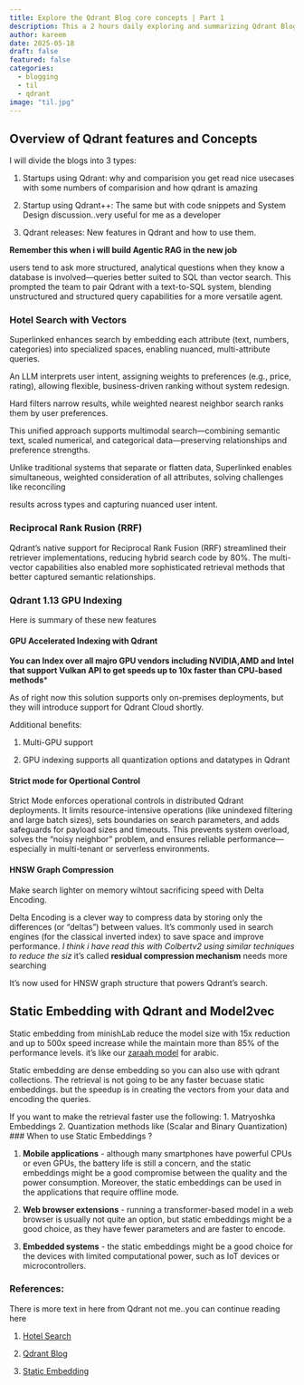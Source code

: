 ```yaml
---
title: Explore the Qdrant Blog core concepts | Part 1
description: This a 2 hours daily exploring and summarizing Qdrant Blogs part 1 
author: kareem
date: 2025-05-18
draft: false
featured: false
categories:
  - blogging
  - til
  - qdrant
image: "til.jpg"
---
```


## Overview of Qdrant features and Concepts

I will divide the blogs into 3 types:

1. Startups using Qdrant: why and comparision you get read nice usecases with some numbers of comparision and how qdrant is amazing 

2. Startup using Qdrant++: The same but with code snippets and System Design discussion..very useful for me as a developer

3. Qdrant releases: New features in Qdrant and how to use them. 


**Remember this when i will build Agentic RAG in the new job**

users tend to ask more structured, analytical questions when they know a database is involved—queries better suited to SQL than vector search. 
This prompted the team to pair Qdrant with a text-to-SQL system, blending unstructured and structured query capabilities for a more versatile agent.

### Hotel Search with Vectors 

Superlinked enhances search by embedding each attribute (text, numbers, categories) into specialized spaces, enabling nuanced, multi-attribute queries. 

An LLM interprets user intent, assigning weights to preferences (e.g., price, rating), allowing flexible, business-driven ranking without system redesign. 

Hard filters narrow results, while weighted nearest neighbor search ranks them by user preferences.

This unified approach supports multimodal search—combining semantic text, scaled numerical, and categorical data—preserving relationships and preference strengths. 

Unlike traditional systems that separate or flatten data, Superlinked enables simultaneous, weighted consideration of all attributes, solving challenges like reconciling 

results across types and capturing nuanced user intent.

### Reciprocal Rank Rusion (RRF)

Qdrant’s native support for Reciprocal Rank Fusion (RRF) streamlined their retriever implementations, reducing hybrid search code by 80%. 
The multi-vector capabilities also enabled more sophisticated retrieval methods that better captured semantic relationships.


### Qdrant 1.13 GPU Indexing 

Here is summary of these new features

#### GPU Accelerated Indexing with Qdrant

**You can Index over all majro GPU vendors including NVIDIA,AMD and Intel that support Vulkan API to get speeds up to 10x faster than CPU-based methods***

As of right now this solution supports only on-premises deployments, 
but they will introduce support for Qdrant Cloud shortly.

Additional benefits:

1. Multi-GPU support

2. GPU indexing supports all quantization options and datatypes in Qdrant
  
#### Strict mode for Opertional Control 

Strict Mode enforces operational controls in distributed Qdrant deployments.
It limits resource-intensive operations (like unindexed filtering and large batch sizes), sets boundaries on search parameters, and adds safeguards for payload sizes and timeouts. 
This prevents system overload, solves the “noisy neighbor” problem, and ensures reliable performance—especially in multi-tenant or serverless environments.


#### HNSW Graph Compression
Make search lighter on memory wihtout sacrificing speed with Delta Encoding.

Delta Encoding is a clever way to compress data by storing only the differences (or “deltas”) between values. 
It’s commonly used in search engines (for the classical inverted index) to save space and improve performance. 
*I think i have read this with Colbertv2 using similar techniques to reduce the siz *
it's called  **residual compression mechanism** needs more searching 

It's now used for  HNSW graph structure that powers Qdrant’s search.

## Static Embedding with Qdrant and Model2vec 

Static embedding from minishLab reduce the model size with 15x reduction and up to 500x speed increase while the maintain more than 85% of the performance levels. 
it's like our [zaraah model](https://kareemai.com/blog/posts/minishlab/zaraah.html) for arabic. 

Static embedding are dense embedding so you can also use with qdrant collections.
The retrieval is not going to be any faster becuase static embeddings. 
but the speedup is in creating the vectors from your data and encoding the queries. 

If you want to make the retrieval faster use the following:
1. Matryoshka Embeddings 
2. Quantization methods like (Scalar and Binary Quantization)
### When to use Static Embeddings ?

1. **Mobile applications** - although many smartphones have powerful CPUs or even GPUs, the battery life is still a concern, and the static embeddings might be a good compromise between the quality and the power consumption. Moreover, the static embeddings can be used in the applications that require offline mode.

2. **Web browser extensions** - running a transformer-based model in a web browser is usually not quite an option, but static embeddings might be a good choice, as they have fewer parameters and are faster to encode.

3. **Embedded systems** - the static embeddings might be a good choice for the devices with limited computational power, such as IoT devices or microcontrollers.

### References:

There is more text in here from Qdrant not me..you can continue reading here 

1. [Hotel Search](https://qdrant.tech/blog/superlinked-multimodal-search/) 

2. [Qdrant Blog](https://qdrant.tech/blog/) 

3. [Static Embedding](https://qdrant.tech/blog/static-embeddings/)